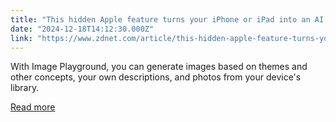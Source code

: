 ```yaml
---
title: "This hidden Apple feature turns your iPhone or iPad into an AI image generator"
date: "2024-12-18T14:12:30.000Z"
link: "https://www.zdnet.com/article/this-hidden-apple-feature-turns-your-iphone-or-ipad-into-an-ai-image-generator/"
---
```


With Image Playground, you can generate images based on themes and other concepts, your own descriptions, and photos from your device's library.

[Read more](https://www.zdnet.com/article/this-hidden-apple-feature-turns-your-iphone-or-ipad-into-an-ai-image-generator/)
